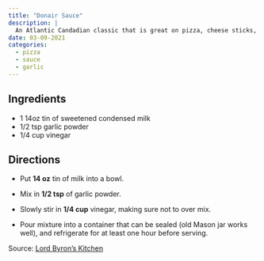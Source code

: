 ```yaml
---
title: "Donair Sauce"
description: |
  An Atlantic Candadian classic that is great on pizza, cheese sticks, and gyros.
date: 03-09-2021
categories:
  - pizza
  - sauce
  - garlic
---
```


## Ingredients

* 1 14oz tin of sweetened condensed milk
* 1/2 tsp garlic powder
* 1/4 cup vinegar

## Directions

* Put **14 oz** tin of milk into a bowl. 
* Mix in **1/2 tsp** of garlic powder. 
* Slowly stir in **1/4 cup** vinegar, making sure not to over mix.

* Pour mixture into a container that can be sealed (old Mason jar works well), and refrigerate for at least one hour before serving.

Source: [Lord Byron's Kitchen](https://www.lordbyronskitchen.com/newfoundland-donair-sauce/)
